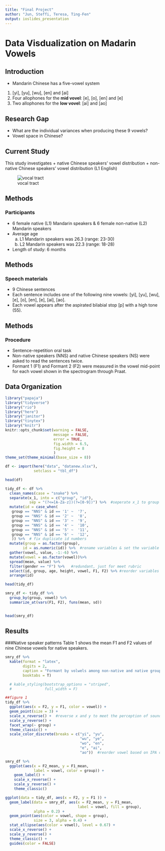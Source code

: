 ```yaml
---
title: "Final Project"
author: "Jun, Steffi, Teresa, Ting-Fen"
output: ioslides_presentation
---
```


# Data Visdualization on Madarin Vowels

## Introduction

* Mandarin Chinese has a five-vowel system 
1. [yi], [yu], [wu], [en] and [ai]
2. Four allophones for the **mid vovel**: [e], [o], [en] and [e]
3. Two allophones for the **low vovel**: [ai] and [ao]

## Research Gap
- What are the individual variances when producing these 9 vowels? 
- Vowel space in Chinese? 

## Current Study
This study investigates
  + native Chinese speakers' vowel distribution
  + non-native Chinese speakers' vowel distribution (L1 English)

![vocal tract](picture/mouth.jpg)

## Methods
### Participants
- 6 female native (L1) Mandarin speakers & 6 female non-native (L2) Mandarin speakers
- Average age
  a. L1 Mandarin speakers was 26.3 (range: 23-30)
  b. L2 Mandarin speakers was 22.3 (range: 18-28)
- Length of study: 6 months 

## Methods 
### Speech materials 
- 9 Chinese sentences
- Each sentence includes one of the following nine vowels: [yi], [yu], [wu], [e], [o], [en], [e], [ai], [ao]. 
- Each vowel appears after the aspirated bilabial stop [p] with a high tone (55).

## Methods
### Procedure
- Sentence-repetition oral task
- Non-native speakers (NNS) and native Chinese speakers (NS) were asked to read the sentences twice.
- Formant 1 (F1) and Formant 2 (F2) were measured in the vowel mid-point for each vowel shown in the spectrogram through Praat.

## Data Organization
```r
library("papaja")
library("tidyverse")
library("rio")
library("here")
library("janitor")
library("tinytex")
library("knitr")
knitr::opts_chunk$set(warning = FALSE,
                      message = FALSE,
                      error = TRUE,
                      fig.width = 6.5,
                      fig.height = 8
                      )
theme_set(theme_minimal(base_size = 8))

```

```r
df <- import(here("data", "datanew.xlsx"),
             setclass = "tbl_df")

head(df)

```
```r
tidy_df <- df %>% 
  clean_names(case = "snake") %>% 
  separate(x_1, into = c("group", "id"),
           sep = "(?<=[A-Za-z])(?=[0-9])") %>%  #seperate x_1 to group (NS vs. NNS) & id
  mutate(id = case_when(
   group == "NNS" & id == '1' ~  '7',
   group == "NNS" & id == '2' ~  '8',
   group == "NNS" & id == '3' ~  '9',
   group == "NNS" & id == '4' ~  '10',
   group == "NNS" & id == '5' ~  '11',
   group == "NNS" & id == '6' ~  '12',
   )) %>%  # fix duplicate id numbers
  mutate(group = as.factor(group),
        id = as.numeric(id)) %>%  #rename variables & set the variable types
  gather(vowel, value, -1:-6) %>%
  mutate(vowel = as.factor(vowel))%>%
  spread(mean, value) %>%
  filter(gender == "F") %>%   #redundant, just for meet rubric
  select(id, group, age, height, vowel, F1, F2) %>% #reorder variables & discard gender
  arrange(id)

head(tidy_df)


```
```r
smry_df <- tidy_df %>% 
  group_by(group, vowel) %>% 
  summarize_at(vars(F1, F2), funs(mean, sd)) 
  

head(smry_df)
```

## Results
###Native speaker patterns
Table 1 shows the mean F1 and F2 values of nine Chinese vowels for native speakers.

```r
smry_df %>% 
  kable(format = "latex",
        digits = 2,
        caption = "Formant by volwels among non-native and native groups",
        booktabs = T) 

  # kable_styling(bootstrap_options = "striped", 
  #               full_width = F) 
```

```r
##figure 1 
tidy_df %>% 
  ggplot(aes(x = F2, y = F1, color = vowel)) + 
  geom_point(size = 3) +
  scale_x_reverse() +  #reverse x and y to meet the perception of sounds
  scale_y_reverse() +
  facet_wrap(~ group) + 
  theme_classic() +
  scale_color_discrete(breaks = c("yi", "yu", 
                                  "wu", "ye", 
                                  "wo", "en", 
                                  "e", "ai", 
                                  "ao"))  #reorder vowel based on IPA order
```

```r
smry_df %>% 
  ggplot(aes(x = F2_mean, y = F1_mean, 
             label = vowel, color = group)) +
    geom_label() +
    scale_x_reverse() +  
    scale_y_reverse() +
    theme_classic()

```

```r
ggplot(data = tidy_df, aes(x = F2, y = F1 )) +
  geom_label(data = smry_df, aes(x = F2_mean, y = F1_mean, 
                                 label = vowel, fill = group),
             alpha = 0.2) +
  geom_point(aes(color = vowel, shape = group),
             size = 3, alpha = 0.4) +
  stat_ellipse(aes(color = vowel), level = 0.67) +
  scale_x_reverse() +  
  scale_y_reverse() +
  theme_classic() +
  guides(color = FALSE)

```


